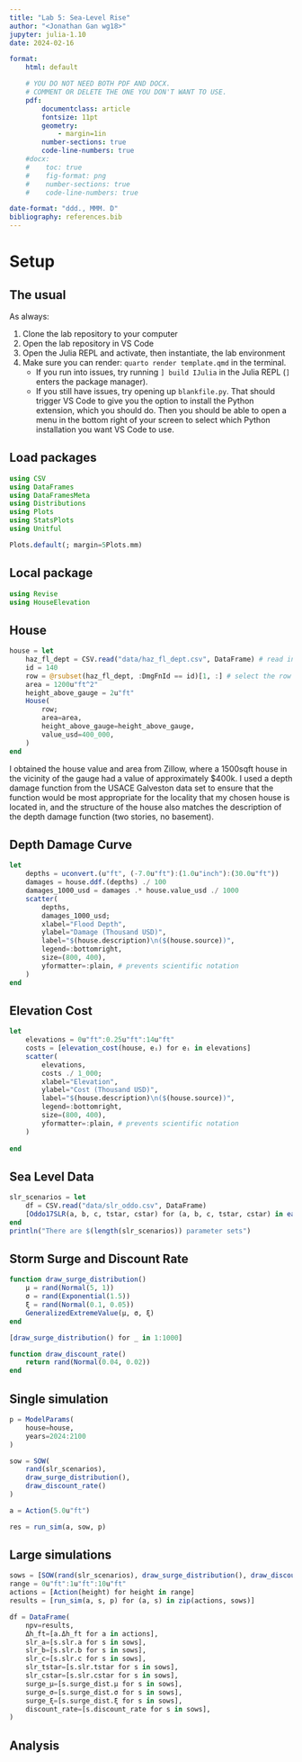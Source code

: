 ```yaml
---
title: "Lab 5: Sea-Level Rise"
author: "<Jonathan Gan wg18>"
jupyter: julia-1.10
date: 2024-02-16

format: 
    html: default

    # YOU DO NOT NEED BOTH PDF AND DOCX.
    # COMMENT OR DELETE THE ONE YOU DON'T WANT TO USE.
    pdf:
        documentclass: article
        fontsize: 11pt
        geometry:
            - margin=1in  
        number-sections: true
        code-line-numbers: true
    #docx: 
    #    toc: true
    #    fig-format: png
    #    number-sections: true
    #    code-line-numbers: true

date-format: "ddd., MMM. D"
bibliography: references.bib
---
```


# Setup

## The usual

As always:

1. Clone the lab repository to your computer
1. Open the lab repository in VS Code
1. Open the Julia REPL and activate, then instantiate, the lab environment
1. Make sure you can render: `quarto render template.qmd` in the terminal.
    - If you run into issues, try running `] build IJulia` in the Julia REPL (`]` enters the package manager).
    - If you still have issues, try opening up `blankfile.py`. That should trigger VS Code to give you the option to install the Python extension, which you should do. Then you should be able to open a menu in the bottom right of your screen to select which Python installation you want VS Code to use.


## Load packages

```julia
using CSV
using DataFrames
using DataFramesMeta
using Distributions
using Plots
using StatsPlots
using Unitful

Plots.default(; margin=5Plots.mm)
```

## Local package

```julia
using Revise
using HouseElevation
```

## House
```julia
house = let
    haz_fl_dept = CSV.read("data/haz_fl_dept.csv", DataFrame) # read in the file
    id = 140
    row = @rsubset(haz_fl_dept, :DmgFnId == id)[1, :] # select the row I want
    area = 1200u"ft^2"
    height_above_gauge = 2u"ft"
    House(
        row;
        area=area,
        height_above_gauge=height_above_gauge,
        value_usd=400_000,
    )
end
```
I obtained the house value and area from Zillow, where a 1500sqft house in the vicinity of the gauge had a value of approximately $400k. I used a depth damage function from the USACE Galveston data set to ensure that the function would be most appropriate for the locality that my chosen house is located in, and the structure of the house also matches the description of the depth damage function (two stories, no basement).

## Depth Damage Curve
```julia
let
    depths = uconvert.(u"ft", (-7.0u"ft"):(1.0u"inch"):(30.0u"ft"))
    damages = house.ddf.(depths) ./ 100
    damages_1000_usd = damages .* house.value_usd ./ 1000
    scatter(
        depths,
        damages_1000_usd;
        xlabel="Flood Depth",
        ylabel="Damage (Thousand USD)",
        label="$(house.description)\n($(house.source))",
        legend=:bottomright,
        size=(800, 400),
        yformatter=:plain, # prevents scientific notation
    )
end
```

## Elevation Cost
```julia
let
    elevations = 0u"ft":0.25u"ft":14u"ft"
    costs = [elevation_cost(house, eᵢ) for eᵢ in elevations]
    scatter(
        elevations,
        costs ./ 1_000;
        xlabel="Elevation",
        ylabel="Cost (Thousand USD)",
        label="$(house.description)\n($(house.source))",
        legend=:bottomright,
        size=(800, 400),
        yformatter=:plain, # prevents scientific notation
    )
    
end
```

## Sea Level Data
```julia
slr_scenarios = let
    df = CSV.read("data/slr_oddo.csv", DataFrame)
    [Oddo17SLR(a, b, c, tstar, cstar) for (a, b, c, tstar, cstar) in eachrow(df)]
end
println("There are $(length(slr_scenarios)) parameter sets")
```

## Storm Surge and Discount Rate
```julia
function draw_surge_distribution()
    μ = rand(Normal(5, 1))
    σ = rand(Exponential(1.5))
    ξ = rand(Normal(0.1, 0.05))
    GeneralizedExtremeValue(μ, σ, ξ)
end

[draw_surge_distribution() for _ in 1:1000]

function draw_discount_rate()
    return rand(Normal(0.04, 0.02))
end
```

## Single simulation
```julia
p = ModelParams(
    house=house,
    years=2024:2100
)

sow = SOW(
    rand(slr_scenarios),
    draw_surge_distribution(),
    draw_discount_rate()
)

a = Action(5.0u"ft")

res = run_sim(a, sow, p)
```

## Large simulations
```julia
sows = [SOW(rand(slr_scenarios), draw_surge_distribution(), draw_discount_rate()) for _ in 1:11] 
range = 0u"ft":1u"ft":10u"ft"
actions = [Action(height) for height in range] 
results = [run_sim(a, s, p) for (a, s) in zip(actions, sows)]

df = DataFrame(
    npv=results,
    Δh_ft=[a.Δh_ft for a in actions],
    slr_a=[s.slr.a for s in sows],
    slr_b=[s.slr.b for s in sows],
    slr_c=[s.slr.c for s in sows],
    slr_tstar=[s.slr.tstar for s in sows],
    slr_cstar=[s.slr.cstar for s in sows],
    surge_μ=[s.surge_dist.μ for s in sows],
    surge_σ=[s.surge_dist.σ for s in sows],
    surge_ξ=[s.surge_dist.ξ for s in sows],
    discount_rate=[s.discount_rate for s in sows],
)

```

## Analysis

```julia



```